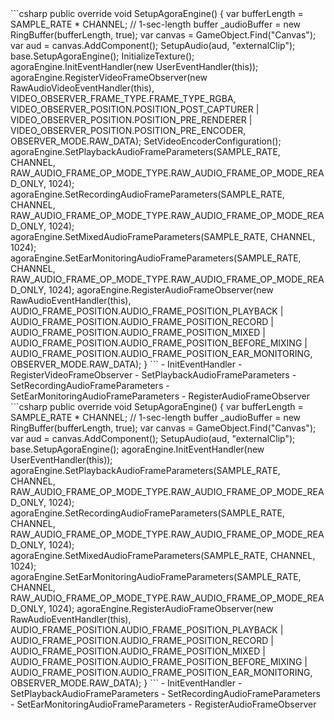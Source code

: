 <PlatformWrapper platform="unity">
<ProductWrapper notAllowed="voice-calling">
    ```csharp
    public override void SetupAgoraEngine()
    {
        var bufferLength = SAMPLE_RATE * CHANNEL; // 1-sec-length buffer
        _audioBuffer = new RingBuffer<float>(bufferLength, true);
        var canvas = GameObject.Find("Canvas");
        var aud = canvas.AddComponent<AudioSource>();
        SetupAudio(aud, "externalClip");
        base.SetupAgoraEngine();
        InitializeTexture();
        agoraEngine.InitEventHandler(new UserEventHandler(this));
        agoraEngine.RegisterVideoFrameObserver(new RawAudioVideoEventHandler(this),
            VIDEO_OBSERVER_FRAME_TYPE.FRAME_TYPE_RGBA,
            VIDEO_OBSERVER_POSITION.POSITION_POST_CAPTURER |
            VIDEO_OBSERVER_POSITION.POSITION_PRE_RENDERER |
            VIDEO_OBSERVER_POSITION.POSITION_PRE_ENCODER,
            OBSERVER_MODE.RAW_DATA);
        SetVideoEncoderConfiguration();
        agoraEngine.SetPlaybackAudioFrameParameters(SAMPLE_RATE, CHANNEL,
            RAW_AUDIO_FRAME_OP_MODE_TYPE.RAW_AUDIO_FRAME_OP_MODE_READ_ONLY, 1024);
        agoraEngine.SetRecordingAudioFrameParameters(SAMPLE_RATE, CHANNEL,
            RAW_AUDIO_FRAME_OP_MODE_TYPE.RAW_AUDIO_FRAME_OP_MODE_READ_ONLY, 1024);
        agoraEngine.SetMixedAudioFrameParameters(SAMPLE_RATE, CHANNEL, 1024);
        agoraEngine.SetEarMonitoringAudioFrameParameters(SAMPLE_RATE, CHANNEL,
            RAW_AUDIO_FRAME_OP_MODE_TYPE.RAW_AUDIO_FRAME_OP_MODE_READ_ONLY, 1024);
        agoraEngine.RegisterAudioFrameObserver(new RawAudioEventHandler(this),
            AUDIO_FRAME_POSITION.AUDIO_FRAME_POSITION_PLAYBACK |
            AUDIO_FRAME_POSITION.AUDIO_FRAME_POSITION_RECORD |
            AUDIO_FRAME_POSITION.AUDIO_FRAME_POSITION_MIXED |
            AUDIO_FRAME_POSITION.AUDIO_FRAME_POSITION_BEFORE_MIXING |
            AUDIO_FRAME_POSITION.AUDIO_FRAME_POSITION_EAR_MONITORING,
            OBSERVER_MODE.RAW_DATA);
    }
    ```
    - <Link to="{{Global.API_REF_UNITY_ROOT}}/class_irtcengine.html#api_irtcengine_addhandler">InitEventHandler</Link>
    - <Link to="{{Global.API_REF_UNITY_ROOT}}/class_irtcengine.html#api_imediaengine_registervideoframeobserver">RegisterVideoFrameObserver</Link>
    - <Link to="{{Global.API_REF_UNITY_ROOT}}/class_irtcengine.html#api_irtcengine_setplaybackaudioframeparameters">SetPlaybackAudioFrameParameters</Link>
    - <Link to="{{Global.API_REF_UNITY_ROOT}}/class_irtcengine.html#api_irtcengine_setrecordingaudioframeparameters">SetRecordingAudioFrameParameters</Link>
    - <Link to="{{Global.API_REF_UNITY_ROOT}}/class_irtcengine.html#api_irtcengine_setearmonitoringaudioframeparameters">SetEarMonitoringAudioFrameParameters</Link>
    - <Link to="{{Global.API_REF_UNITY_ROOT}}/class_irtcengine.html#api_imediaengine_registeraudioframeobserver">RegisterAudioFrameObserver</Link>
</ProductWrapper>
<ProductWrapper product="voice-calling">
    ```csharp
    public override void SetupAgoraEngine()
    {
        var bufferLength = SAMPLE_RATE * CHANNEL; // 1-sec-length buffer
        _audioBuffer = new RingBuffer<float>(bufferLength, true);
        var canvas = GameObject.Find("Canvas");
        var aud = canvas.AddComponent<AudioSource>();
        SetupAudio(aud, "externalClip");
        base.SetupAgoraEngine();
        agoraEngine.InitEventHandler(new UserEventHandler(this));
        agoraEngine.SetPlaybackAudioFrameParameters(SAMPLE_RATE, CHANNEL,
            RAW_AUDIO_FRAME_OP_MODE_TYPE.RAW_AUDIO_FRAME_OP_MODE_READ_ONLY, 1024);
        agoraEngine.SetRecordingAudioFrameParameters(SAMPLE_RATE, CHANNEL,
            RAW_AUDIO_FRAME_OP_MODE_TYPE.RAW_AUDIO_FRAME_OP_MODE_READ_ONLY, 1024);
        agoraEngine.SetMixedAudioFrameParameters(SAMPLE_RATE, CHANNEL, 1024);
        agoraEngine.SetEarMonitoringAudioFrameParameters(SAMPLE_RATE, CHANNEL,
            RAW_AUDIO_FRAME_OP_MODE_TYPE.RAW_AUDIO_FRAME_OP_MODE_READ_ONLY, 1024);
        agoraEngine.RegisterAudioFrameObserver(new RawAudioEventHandler(this),
            AUDIO_FRAME_POSITION.AUDIO_FRAME_POSITION_PLAYBACK |
            AUDIO_FRAME_POSITION.AUDIO_FRAME_POSITION_RECORD |
            AUDIO_FRAME_POSITION.AUDIO_FRAME_POSITION_MIXED |
            AUDIO_FRAME_POSITION.AUDIO_FRAME_POSITION_BEFORE_MIXING |
            AUDIO_FRAME_POSITION.AUDIO_FRAME_POSITION_EAR_MONITORING,
            OBSERVER_MODE.RAW_DATA);
    }
    ```
    - <Link to="{{Global.API_REF_UNITY_ROOT_VOICE_SDK}}/class_irtcengine.html#api_irtcengine_addhandler">InitEventHandler</Link>
    - <Link to="{{Global.API_REF_UNITY_ROOT_VOICE_SDK}}/class_irtcengine.html#api_irtcengine_setplaybackaudioframeparameters">SetPlaybackAudioFrameParameters</Link>
    - <Link to="{{Global.API_REF_UNITY_ROOT_VOICE_SDK}}/class_irtcengine.html#api_irtcengine_setrecordingaudioframeparameters">SetRecordingAudioFrameParameters</Link>
    - <Link to="{{Global.API_REF_UNITY_ROOT_VOICE_SDK}}/class_irtcengine.html#api_irtcengine_setearmonitoringaudioframeparameters">SetEarMonitoringAudioFrameParameters</Link>
    - <Link to="{{Global.API_REF_UNITY_ROOT_VOICE_SDK}}/class_irtcengine.html#api_imediaengine_registeraudioframeobserver">RegisterAudioFrameObserver</Link>
</ProductWrapper>
</PlatformWrapper>